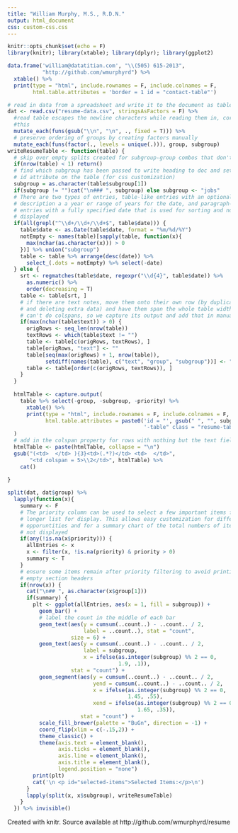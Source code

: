 ```yaml
---
title: "William Murphy, M.S., R.D.N."
output: html_document
css: custom-css.css
---
```


```r
knitr::opts_chunk$set(echo = F)
library(knitr); library(xtable); library(dplyr); library(ggplot2)

```

```r
data.frame('william@datatitian.com', "\\(505) 615-2013",
           "http://github.com/wmurphyrd") %>%
  xtable() %>%
  print(type = "html", include.rownames = F, include.colnames = F,
        html.table.attributes = 'border = 1 id = "contact-table"')

```


```r
# read in data from a spreadsheet and write it to the document as tables
dat <- read.csv("resume-data.csv", stringsAsFactors = F) %>%
  #read table escapes the newline characters while reading them in, correct
  #this
  mutate_each(funs(gsub("\\n", "\n", ., fixed = T))) %>%
  # preserve ordering of groups by creating factors manually
  mutate_each(funs(factor(., levels = unique(.))), group, subgroup)
writeResumeTable <- function(table) {
  # skip over empty splits created for subgroup-group combos that don't exist
  if(nrow(table) < 1) return()
  # find which subgroup has been passed to write heading to doc and set html
  # id attribute on the table (for css customization)
  subgroup = as.character(table$subgroup[1])
  if(subgroup != "")cat("\n### ", subgroup) else subgroup <- "jobs"
  # There are two types of entries, table-like entries with an optional text
  # description a a year or range of years for the date, and paragraph-like
  # entries with a fully specified date that is used for sorting and not
  # displayed
  if(all(grepl("^\\d+/\\d+/\\d+$", table$date))) {
    table$date <- as.Date(table$date, format = "%m/%d/%Y")
    notEmpty <- names(table)[sapply(table, function(x){
      max(nchar(as.character(x))) > 0
    })] %>% union("subgroup")
    table <- table %>% arrange(desc(date)) %>% 
      select_(.dots = notEmpty) %>% select(-date)
  } else {
    srt <- regmatches(table$date, regexpr("\\d{4}", table$date)) %>%
      as.numeric() %>%
      order(decreasing = T)
    table <- table[srt, ]
    # if there are text notes, move them onto their own row (by duplicating rows
    # and deleting extra data) and have them span the whole table width. xtable 
    # can't do colspans, so we capture its output and add that in manually below
    if(max(nchar(table$text)) > 0) {
      origRows <- seq_len(nrow(table))
      textRows <- which(table$text != "")
      table <- table[c(origRows, textRows), ]
      table[origRows, "text"] <- ""
      table[seq(max(origRows) + 1, nrow(table)), 
            setdiff(names(table), c("text", "group", "subgroup"))] <- ""
      table <- table[order(c(origRows, textRows)), ]
    }
  }
  
  htmlTable <- capture.output(
    table %>% select(-group, -subgroup, -priority) %>%
      xtable() %>%
      print(type = "html", include.rownames = F, include.colnames = F,
            html.table.attributes = paste0('id = "', gsub(" ", "", subgroup),
                                           '-table" class = "resume-table"'))
  )
  # add in the colspan property for rows with nothing but the text field
  htmlTable <- paste(htmlTable, collapse = "\n")
  gsub("(<td>  </td> ){3}<td>(.*?)</td> <td>  </td>",
       "<td colspan = 5>\\2</td>", htmlTable) %>% 
    cat()
  
}

split(dat, dat$group) %>%
  lapply(function(x){
    summary <- F
    # The priority column can be used to select a few important items from a
    # longer list for display. This allows easy customization for different 
    # opporuntities and for a summary chart of the total numbers of items 
    # not displayed
    if(any(!is.na(x$priority))) {
      allEntries <- x
      x <- filter(x, !is.na(priority) & priority > 0)
      summary <- T
    }
    # ensure some items remain after priority filtering to avoid printing
    # empty section headers
    if(nrow(x)) {
      cat("\n## ", as.character(x$group[1]))
      if(summary) {
        plt <- ggplot(allEntries, aes(x = 1, fill = subgroup)) +
          geom_bar() + 
          # label the count in the middle of each bar
          geom_text(aes(y = cumsum(..count..) - ..count.. / 2, 
                        label = ..count..), stat = "count",
                    size = 6) +
          geom_text(aes(y = cumsum(..count..) - ..count.. / 2,
                        label = subgroup, 
                        x = ifelse(as.integer(subgroup) %% 2 == 0, 
                                   1.9, .1)),
                    stat = "count") +
          geom_segment(aes(y = cumsum(..count..) - ..count.. / 2,
                           yend = cumsum(..count..) - ..count.. / 2,
                           x = ifelse(as.integer(subgroup) %% 2 == 0, 
                                      1.45, .55),
                           xend = ifelse(as.integer(subgroup) %% 2 == 0, 
                                         1.65, .35)),
                       stat = "count") +
          scale_fill_brewer(palette = "BuGn", direction = -1) +
          coord_flip(xlim = c(-.15,2)) +
          theme_classic() +
          theme(axis.text = element_blank(), 
                axis.ticks = element_blank(),
                axis.line = element_blank(),
                axis.title = element_blank(),
                legend.position = "none")
        print(plt)
        cat('\n <p id="selected-items">Selected Items:</p>\n')
      }
      lapply(split(x, x$subgroup), writeResumeTable)
    }
  }) %>% invisible()

```
<p id="footer">Created with knitr. Source available at http://github.com/wmurphyrd/resume</p>
